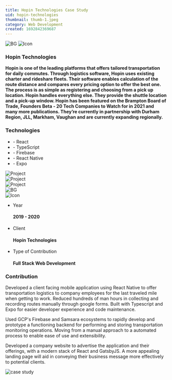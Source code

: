 ```yaml
---
title: Hopin Technologies Case Study
uid: hopin-technologies
thumbnail: thumb-1.jpeg
category: Web Development
created: 1692842369687
---
```


<PortfolioHeader media="/assets/case-studies/hopin-logo.svg" />

<div className="container">
  <div data-aos="zoom-in">
    <div class="d-flex project-infos-wrap shadow-box mb-24">
      <img src="/assets/bg1.png" alt="BG" class="bg-img" />
      <img src="/assets/icons/icon2.png" alt="Icon" />
      <div class="project-details-info flex-1">
        <h3>Hopin Technologies</h3>
        <p>
          <b>
            Hopin is one of the leading platforms that offers tailored
            transportation for daily commutes. Through logistics software, Hopin
            uses existing charter and rideshare fleets. Their software enables
            calculation of the route distance and compares every pricing option
            to offer the best one. The process is as simple as registering and
            choosing from a pick up location. Hopin handles everything else.
            They provide the shuttle location and a pick-up window. Hopin has
            been featured on the Brampton Board of Trade, Founders Beta - 20
            Tech Companies to Watch for in 2021 and many more publications.
            They’re currently in partnership with Durham Region, JLL, Markham,
            Vaughan and are currently expanding regionally.
          </b>
        </p>
      </div>
      <div class="project-details-info flex-1">
        <h3>Technologies</h3>
        <ul>
          <li>- React</li>
          <li>- TypeScript</li>
          <li>- Firebase</li>
          <li>- React Native</li>
          <li>- Expo</li>
        </ul>
      </div>
    </div>
  </div>
  <div class="project-details-2-img mb-24" data-aos="zoom-in">
    <img src="/assets/case-studies/hopin-banner-1.png" alt="Project" />
  </div>
  <div class="row mb-24">
    <div class="col-md-6" data-aos="zoom-in">
      <div class="project-details-3-img">
        <img src="/assets/case-studies/hopin-thumbnail-1.png" alt="Project" />
      </div>
    </div>
    <div class="col-md-6" data-aos="zoom-in">
      <div class="project-details-3-img">
        <img src="/assets/case-studies/hopin-thumbnail-2.png" alt="Project" />
      </div>
    </div>
  </div>
  <div data-aos="zoom-in">
    <div class="project-about-2 d-flex shadow-box mb-24">
      <img src="/assets/bg1.png" alt="BG" class="bg-img" />
      <div class="left-details">
        <img src="/assets/icons/icon3.png" alt="Icon" />
        <ul>
          <li>
            <p>Year</p>
            <h4>2019 - 2020</h4>
          </li>
          <li>
            <p>Client</p>
            <h4>Hopin Technologies</h4>
          </li>
          <li>
            <p>Type of Contribution</p>
            <h4>Full Stack Web Development</h4>
          </li>
        </ul>
      </div>
      <div class="right-details">
        <h3>Contribution</h3>
        <p>
          Developed a client facing mobile application using React Native to
          offer transportation logistics to company employees for the last
          traveled mile when getting to work. Reduced hundreds of man hours in
          collecting and recording routes manually through google forms. Built
          with Typescript and Expo for easier developer experience and code
          maintenance.
        </p>
        <p>
          Used GCP's Firebase and Samsara ecosystems to rapidly develop and
          prototype a functioning backend for performing and storing
          transportation monitoring operations. Moving from a manual approach to
          a automated process to enable ease of use and extensibility.
        </p>
        <p>
          Developed a company website to advertise the application and their
          offerings, with a modern stack of React and GatsbyJS. A more appealing
          landing page will aid in conveying their business message more
          effectively to potential clients.
        </p>
      </div>
    </div>
  </div>
</div>

<div className="project-details-img" data-aos="zoom-in">
  <img src="/assets/case-studies/hopin-banner-2.png" alt="case study" />
</div>

<PortfolioFooter />

